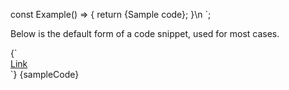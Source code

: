 
const Example() => {
	return <CodeSnippet type="markup" copy={false}>{Sample code}</CodeSnippet>;
}\n
`;

<Section contained={true} style={{ paddingTop: 0 }}>
	<p>Below is the default form of a code snippet, used for most cases.</p>
	<Preview wrapper={true}>
		<DatePicker language="markup" copy={true}>
			{`<!-- Code Starts -->
<div class=”className”>
	<a href=”#”> Link </a>
</div>`}
		</DatePicker>
	</Preview>
	<Snippet language="js">{sampleCode}</Snippet>
</Section>
